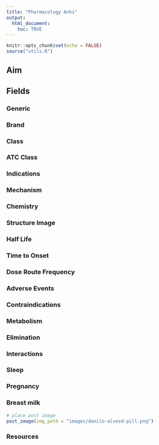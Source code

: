 ```yaml
---
title: "Pharmacology Anki"
output:
  html_document:
    toc: TRUE
---
```


```r
knitr::opts_chunk$set(echo = FALSE)
source("utils.R")
```

## Aim



## Fields



### Generic

### Brand

### Class

### ATC Class

### Indications

### Mechanism

### Chemistry

### Structure Image

### Half Life

### Time to Onset

### Dose Route Frequency

### Adverse Events

### Contraindications

### Metabolism

### Elimination

### Interactions

### Sleep

### Pregnancy

### Breast milk

```r
# place post image
post_image(img_path = "images/danilo-alvesd-pill.png")
```

### Resources